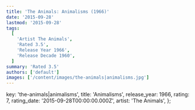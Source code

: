 ```yaml
---
title: 'The Animals: Animalisms (1966)'
date: '2015-09-28'
lastmod: '2015-09-28'
tags:
  [
    'Artist The Animals',
    'Rated 3.5',
    'Release Year 1966',
    'Release Decade 1960',
  ]
summary: 'Rated 3.5'
authors: ['default']
images: ['/content/images/the-animals|animalisms.jpg']
---
```


  key: 'the-animals|animalisms',
  title: 'Animalisms',
  release_year: 1966,
  rating: 7,
  rating_date: '2015-09-28T00:00:00.000Z',
  artist: 'The Animals',
};

<MusicRating data={data} />
